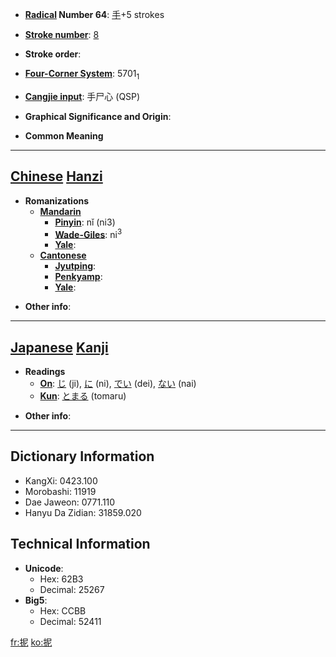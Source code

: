 * '''[[Wiktionary:Chinese radical index| Radical]] Number 64''': [[Wiktionary:Chinese radical index 手|手]]+5 strokes

* '''[[Wiktionary:Chinese total strokes index|Stroke number]]''': [[Wiktionary:Chinese total strokes index 8|8]]

* '''Stroke order''': 

* '''[[Wiktionary:Chinese four corner index|Four-Corner System]]''': 5701<sub>1</sub>

* '''[[Wiktionary:Chinese Cangjie index|Cangjie input]]''': 手尸心 (QSP)

* '''Graphical Significance and Origin''': 

* '''Common Meaning'''

----

== [[Chinese]] [[Hanzi]] ==

* '''Romanizations'''
** '''[[Mandarin]]'''
*** '''[[Pinyin]]''': nǐ (ni3)
*** '''[[Wade-Giles]]''': ni<sup>3</sup>
*** '''[[Yale]]''': 
** '''[[Cantonese]]'''
*** '''[[Jyutping]]''':
*** '''[[Penkyamp]]''': 
*** '''[[Yale]]''': 

* '''Other info''': 

----

== [[Japanese]] [[Kanji]] ==

* '''Readings'''
** '''[[On]]''': [[じ]] (ji), [[に]] (ni), [[でい]] (dei), [[ない]] (nai)
** '''[[Kun]]''': [[とまる]] (tomaru)

* '''Other info''':  

----

== Dictionary Information ==

* KangXi: 0423.100
* Morobashi: 11919
* Dae Jaweon: 0771.110
* Hanyu Da Zidian: 31859.020

== Technical Information ==

* '''Unicode''':
** Hex: 62B3
** Decimal: 25267
* '''Big5''':
** Hex: CCBB
** Decimal: 52411

[[fr:抳]]
[[ko:抳]]